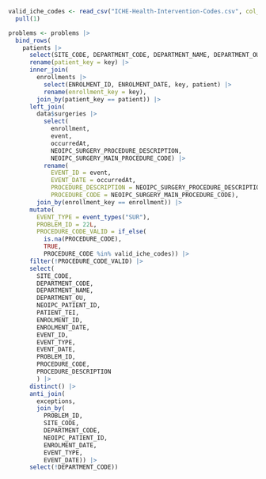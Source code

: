 ```r

valid_iche_codes <- read_csv("ICHE-Health-Intervention-Codes.csv", col_names = FALSE, col_types = "c") |>
  pull(1)

problems <- problems |>
  bind_rows(
    patients |>
      select(SITE_CODE, DEPARTMENT_CODE, DEPARTMENT_NAME, DEPARTMENT_OU, NEOIPC_PATIENT_ID, PATIENT_TEI, key) |>
      rename(patient_key = key) |>
      inner_join(
        enrollments |>
          select(ENROLMENT_ID, ENROLMENT_DATE, key, patient) |>
          rename(enrollment_key = key),
        join_by(patient_key == patient)) |>
      left_join(
        data$surgeries |>
          select(
            enrollment,
            event,
            occurredAt,
            NEOIPC_SURGERY_PROCEDURE_DESCRIPTION,
            NEOIPC_SURGERY_MAIN_PROCEDURE_CODE) |>
          rename(
            EVENT_ID = event,
            EVENT_DATE = occurredAt,
            PROCEDURE_DESCRIPTION = NEOIPC_SURGERY_PROCEDURE_DESCRIPTION,
            PROCEDURE_CODE = NEOIPC_SURGERY_MAIN_PROCEDURE_CODE),
        join_by(enrollment_key == enrollment)) |>
      mutate(
        EVENT_TYPE = event_types("SUR"),
        PROBLEM_ID = 22L,
        PROCEDURE_CODE_VALID = if_else(
          is.na(PROCEDURE_CODE),
          TRUE,
          PROCEDURE_CODE %in% valid_iche_codes)) |>
      filter(!PROCEDURE_CODE_VALID) |>
      select(
        SITE_CODE,
        DEPARTMENT_CODE,
        DEPARTMENT_NAME,
        DEPARTMENT_OU,
        NEOIPC_PATIENT_ID,
        PATIENT_TEI,
        ENROLMENT_ID,
        ENROLMENT_DATE,
        EVENT_ID,
        EVENT_TYPE,
        EVENT_DATE,
        PROBLEM_ID,
        PROCEDURE_CODE,
        PROCEDURE_DESCRIPTION
        ) |>
      distinct() |>
      anti_join(
        exceptions,
        join_by(
          PROBLEM_ID,
          SITE_CODE,
          DEPARTMENT_CODE,
          NEOIPC_PATIENT_ID,
          ENROLMENT_DATE,
          EVENT_TYPE,
          EVENT_DATE)) |>
      select(!DEPARTMENT_CODE))
```
